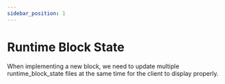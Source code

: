 ```yaml
---
sidebar_position: 1
---
```


# Runtime Block State

When implementing a new block, we need to update multiple runtime_block_state files at the same time for the client to display properly.

